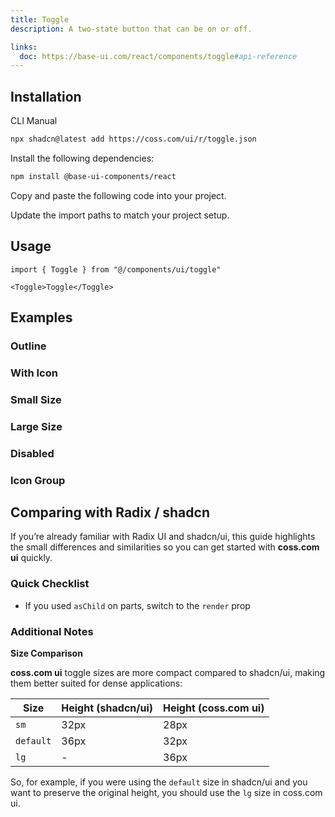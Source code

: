 ```yaml
---
title: Toggle
description: A two-state button that can be on or off.

links:
  doc: https://base-ui.com/react/components/toggle#api-reference
---
```


<ComponentPreview name="toggle-demo" />

## Installation

<CodeTabs>

<TabsList>
  <TabsTab value="cli">CLI</TabsTab>
  <TabsTab value="manual">Manual</TabsTab>
</TabsList>
<TabsPanel value="cli">

```bash
npx shadcn@latest add https://coss.com/ui/r/toggle.json
```

</TabsPanel>

<TabsPanel value="manual">

<Steps>

<Step>Install the following dependencies:</Step>

```bash
npm install @base-ui-components/react
```

<Step>Copy and paste the following code into your project.</Step>

<ComponentSource name="toggle" title="components/ui/toggle.tsx" />

<Step>Update the import paths to match your project setup.</Step>

</Steps>

</TabsPanel>

</CodeTabs>

## Usage

```tsx
import { Toggle } from "@/components/ui/toggle"
```

```tsx
<Toggle>Toggle</Toggle>
```

## Examples

### Outline

<ComponentPreview
  name="toggle-outline"
  className="[&_[data-slot=code]_pre]:h-[240px] [&_[data-slot=preview]>*]:h-[240px]"
/>

### With Icon

<ComponentPreview
  name="toggle-with-icon"
  className="[&_[data-slot=code]_pre]:h-[240px] [&_[data-slot=preview]>*]:h-[240px]"
/>

### Small Size

<ComponentPreview
  name="toggle-sm"
  className="[&_[data-slot=code]_pre]:h-[240px] [&_[data-slot=preview]>*]:h-[240px]"
/>

### Large Size

<ComponentPreview
  name="toggle-lg"
  className="[&_[data-slot=code]_pre]:h-[240px] [&_[data-slot=preview]>*]:h-[240px]"
/>

### Disabled

<ComponentPreview
  name="toggle-disabled"
  className="[&_[data-slot=code]_pre]:h-[240px] [&_[data-slot=preview]>*]:h-[240px]"
/>

### Icon Group

<ComponentPreview
  name="toggle-icon-group"
  className="[&_[data-slot=code]_pre]:h-[240px] [&_[data-slot=preview]>*]:h-[240px]"
/>

## Comparing with Radix / shadcn

If you’re already familiar with Radix UI and shadcn/ui, this guide highlights the small differences and similarities so you can get started with **coss.com ui** quickly.

### Quick Checklist

- If you used `asChild` on parts, switch to the `render` prop

### Additional Notes

**Size Comparison**

**coss.com ui** toggle sizes are more compact compared to shadcn/ui, making them better suited for dense applications:

| Size      | Height (shadcn/ui) | Height (coss.com ui) |
| --------- | ------------------ | -------------------- |
| `sm`      | 32px               | 28px                 |
| `default` | 36px               | 32px                 |
| `lg`      | -                  | 36px                 |

So, for example, if you were using the `default` size in shadcn/ui and you want to preserve the original height, you should use the `lg` size in coss.com ui.
